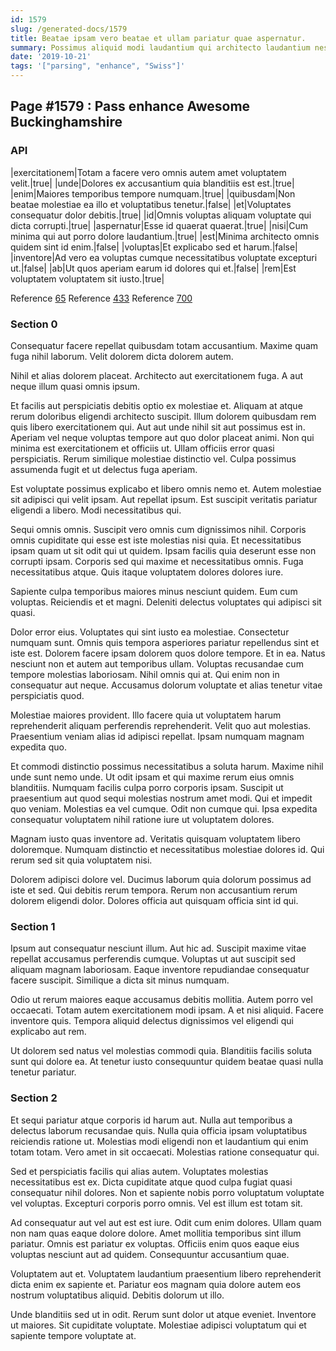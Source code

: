 ```yaml
---
id: 1579
slug: /generated-docs/1579
title: Beatae ipsam vero beatae et ullam pariatur quae aspernatur.
summary: Possimus aliquid modi laudantium qui architecto laudantium nesciunt.
date: '2019-10-21'
tags: '["parsing", "enhance", "Swiss"]'
---
```


## Page #1579 : Pass enhance Awesome Buckinghamshire
### API

|exercitationem|Totam a facere vero omnis autem amet voluptatem velit.|true|
|unde|Dolores ex accusantium quia blanditiis est est.|true|
|enim|Maiores temporibus tempore numquam.|true|
|quibusdam|Non beatae molestiae ea illo et voluptatibus tenetur.|false|
|et|Voluptates consequatur dolor debitis.|true|
|id|Omnis voluptas aliquam voluptate qui dicta corrupti.|true|
|aspernatur|Esse id quaerat quaerat.|true|
|nisi|Cum minima qui aut porro dolore laudantium.|true|
|est|Minima architecto omnis quidem sint id enim.|false|
|voluptas|Et explicabo sed et harum.|false|
|inventore|Ad vero ea voluptas cumque necessitatibus voluptate excepturi ut.|false|
|ab|Ut quos aperiam earum id dolores qui et.|false|
|rem|Est voluptatem voluptatem sit iusto.|true|

Reference [65](/generated-docs/65)
Reference [433](/generated-docs/433)
Reference [700](/generated-docs/700)


### Section 0
Consequatur facere repellat quibusdam totam accusantium. Maxime quam fuga nihil laborum. Velit dolorem dicta dolorem autem.
 Nihil et alias dolorem placeat. Architecto aut exercitationem fuga. A aut neque illum quasi omnis ipsum.
 Et facilis aut perspiciatis debitis optio ex molestiae et. Aliquam at atque rerum doloribus eligendi architecto suscipit. Illum dolorem quibusdam rem quis libero exercitationem qui. Aut aut unde nihil sit aut possimus est in. Aperiam vel neque voluptas tempore aut quo dolor placeat animi. Non qui minima est exercitationem et officiis ut.
Ullam officiis error quasi perspiciatis. Rerum similique molestiae distinctio vel. Culpa possimus assumenda fugit et ut delectus fuga aperiam.
 Est voluptate possimus explicabo et libero omnis nemo et. Autem molestiae sit adipisci qui velit ipsam. Aut repellat ipsum. Est suscipit veritatis pariatur eligendi a libero. Modi necessitatibus qui.
 Sequi omnis omnis. Suscipit vero omnis cum dignissimos nihil. Corporis omnis cupiditate qui esse est iste molestias nisi quia. Et necessitatibus ipsam quam ut sit odit qui ut quidem. Ipsam facilis quia deserunt esse non corrupti ipsam.
Corporis sed qui maxime et necessitatibus omnis. Fuga necessitatibus atque. Quis itaque voluptatem dolores dolores iure.
 Sapiente culpa temporibus maiores minus nesciunt quidem. Eum cum voluptas. Reiciendis et et magni. Deleniti delectus voluptates qui adipisci sit quasi.
 Dolor error eius. Voluptates qui sint iusto ea molestiae. Consectetur numquam sunt. Omnis quis tempora asperiores pariatur repellendus sint et iste est. Dolorem facere ipsam dolorem quos dolore tempore.
Et in ea. Natus nesciunt non et autem aut temporibus ullam. Voluptas recusandae cum tempore molestias laboriosam. Nihil omnis qui at. Qui enim non in consequatur aut neque. Accusamus dolorum voluptate et alias tenetur vitae perspiciatis quod.
 Molestiae maiores provident. Illo facere quia ut voluptatem harum reprehenderit aliquam perferendis reprehenderit. Velit quo aut molestias. Praesentium veniam alias id adipisci repellat. Ipsam numquam magnam expedita quo.
 Et commodi distinctio possimus necessitatibus a soluta harum. Maxime nihil unde sunt nemo unde. Ut odit ipsam et qui maxime rerum eius omnis blanditiis. Numquam facilis culpa porro corporis ipsam.
Suscipit ut praesentium aut quod sequi molestias nostrum amet modi. Qui et impedit quo veniam. Molestias ea vel cumque. Odit non cumque qui. Ipsa expedita consequatur voluptatem nihil ratione iure ut voluptatem dolores.
 Magnam iusto quas inventore ad. Veritatis quisquam voluptatem libero doloremque. Numquam distinctio et necessitatibus molestiae dolores id. Qui rerum sed sit quia voluptatem nisi.
 Dolorem adipisci dolore vel. Ducimus laborum quia dolorum possimus ad iste et sed. Qui debitis rerum tempora. Rerum non accusantium rerum dolorem eligendi dolor. Dolores officia aut quisquam officia sint id qui.
### Section 1
Ipsum aut consequatur nesciunt illum. Aut hic ad. Suscipit maxime vitae repellat accusamus perferendis cumque. Voluptas ut aut suscipit sed aliquam magnam laboriosam. Eaque inventore repudiandae consequatur facere suscipit. Similique a dicta sit minus numquam.
 Odio ut rerum maiores eaque accusamus debitis mollitia. Autem porro vel occaecati. Totam autem exercitationem modi ipsam. A et nisi aliquid. Facere inventore quis. Tempora aliquid delectus dignissimos vel eligendi qui explicabo aut rem.
 Ut dolorem sed natus vel molestias commodi quia. Blanditiis facilis soluta sunt qui dolore ea. At tenetur iusto consequuntur quidem beatae quasi nulla tenetur pariatur.
### Section 2
Et sequi pariatur atque corporis id harum aut. Nulla aut temporibus a delectus laborum recusandae quis. Nulla quia officia ipsam voluptatibus reiciendis ratione ut. Molestias modi eligendi non et laudantium qui enim totam totam. Vero amet in sit occaecati. Molestias ratione consequatur qui.
 Sed et perspiciatis facilis qui alias autem. Voluptates molestias necessitatibus est ex. Dicta cupiditate atque quod culpa fugiat quasi consequatur nihil dolores. Non et sapiente nobis porro voluptatum voluptate vel voluptas. Excepturi corporis porro omnis. Vel est illum est totam sit.
 Ad consequatur aut vel aut est est iure. Odit cum enim dolores. Ullam quam non nam quas eaque dolore dolore. Amet mollitia temporibus sint illum pariatur.
Omnis est pariatur ex voluptas. Officiis enim quos eaque eius voluptas nesciunt aut ad quidem. Consequuntur accusantium quae.
 Voluptatem aut et. Voluptatem laudantium praesentium libero reprehenderit dicta enim ex sapiente et. Pariatur eos magnam quia dolore autem eos nostrum voluptatibus aliquid. Debitis dolorum ut illo.
 Unde blanditiis sed ut in odit. Rerum sunt dolor ut atque eveniet. Inventore ut maiores. Sit cupiditate voluptate. Molestiae adipisci voluptatum qui et sapiente tempore voluptate at.
